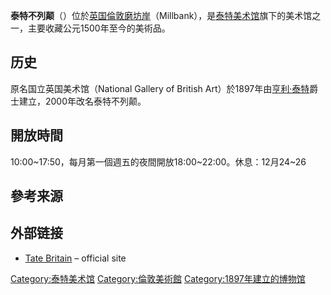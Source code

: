{{noteTA
|1=zh-cn:泰特; zh-tw:泰德; zh-hk:泰特
}}
{{Infobox Museum
 |name          = 泰特不列顛
 |native_name   = Tate Britain
 |image         = Tate Britain Pimlico London.jpg
 |imagesize     = 250
 |established   = {{start date and age|1897}}
 |location      = {{UK}}[[倫敦|倫敦]]
 |type          = 
 |collection    =
 |visitors      = 1,378,272（2013年）<ref>{{Cite web |url=http://www.scribd.com/document_downloads/215029981?extension=pdf&from=embed&source=embed |title="Visitor Figures 2013: Exhibition & Museum Attendance Survey" |location=London |publisher=''The Art Newspaper'' |date=25 March 2014, Vol. 23, No. 256 |ISSN=0960-6556 |format=PDF}}{{en}}</ref>
 |director      = 
 |curator       = 
 |website       = [http://www.tate.org.uk/visit/tate-britain www.tate.org.uk]
}}

'''泰特不列颠'''（{{lang-en|Tate Britain}}）位於[[英国|英国]][[倫敦|倫敦]][[磨坊岸|磨坊岸]]（Millbank），是[[泰特美术馆|泰特美术馆]]旗下的美术馆之一，主要收藏公元1500年至今的美術品。

==历史==
原名国立英国美术馆（National Gallery of British Art）於1897年由[[亨利·泰特|亨利·泰特]]爵士建立，2000年改名泰特不列颠。

== 開放時間 ==
10:00~17:50，每月第一個週五的夜間開放18:00~22:00。休息：12月24~26

== 參考来源 ==
{{reflist}}

==外部链接==
*[http://www.tate.org.uk/visit/tate-britain Tate Britain] {{Wayback|url=http://www.tate.org.uk/visit/tate-britain |date=20120708155430 }} – official site
{{Commons category|Tate Britain}}

{{伦敦地标}}
{{泰特美术馆}}
{{Authority control}}
[[Category:泰特美术馆|Category:泰特美术馆]]
[[Category:倫敦美術館|Category:倫敦美術館]]
[[Category:1897年建立的博物馆|Category:1897年建立的博物馆]]